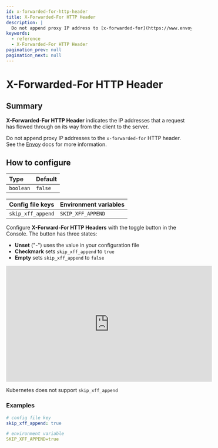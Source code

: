 ```yaml
---
id: x-forwarded-for-http-header
title: X-Forwarded-For HTTP Header
description: |
  Do not append proxy IP address to [x-forwarded-for](https://www.envoyproxy.io/docs/envoy/latest/configuration/http/http_conn_man/headers.html?highlight=skip_xff_append#x-forwarded-for).
keywords:
  - reference
  - X-Forwarded-For HTTP Header
pagination_prev: null
pagination_next: null
---
```



# X-Forwarded-For HTTP Header

## Summary

**X-Forwarded-For HTTP Header** indicates the IP addresses that a request has flowed through on its way from the client to the server.

Do not append proxy IP addresses to the `x-forwarded-for` HTTP header. See the [Envoy](https://www.envoyproxy.io/docs/envoy/latest/configuration/http/http_conn_man/headers.html?highlight=skip_xff_append#x-forwarded-for) docs for more information.

## How to configure

| **Type** | **Default** |
| :--- | :--- |
| `boolean` | `false` |

<Tabs>
<TabItem value="Core" label="Core">

| **Config file keys** | **Environment variables** |
| :--- | :--- |
| `skip_xff_append` | `SKIP_XFF_APPEND` |

</TabItem>
<TabItem value="Enterprise" label="Enterprise">

Configure **X-Forward-For HTTP Headers** with the toggle button in the Console. The button has three states:
- **Unset** ("-") uses the value in your configuration file
- **Checkmark** sets `skip_xff_append` to `true`
- **Empty** sets `skip_xff_append` to `false`

<iframe width="560" height="315" src="https://www.youtube.com/embed/8K-KCWznsyY" title="YouTube video player" frameborder="0" allow="accelerometer; autoplay; clipboard-write; encrypted-media; gyroscope; picture-in-picture; web-share" allowfullscreen></iframe>

</TabItem>
<TabItem value="Kubernetes" label="Kubernetes">

Kubernetes does not support `skip_xff_append`

</TabItem>
</Tabs>

### Examples

```yaml
# config file key
skip_xff_append: true

# environment variable
SKIP_XFF_APPEND=true
```
